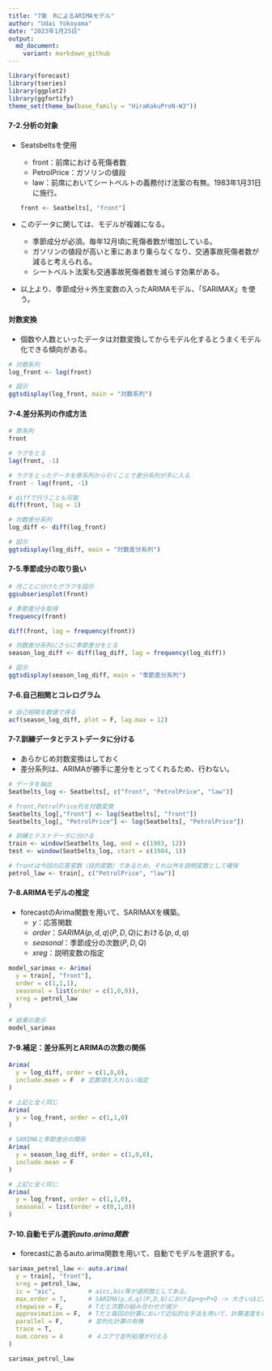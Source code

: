 ```yaml
---
title: "7章　RによるARIMAモデル"
author: "Udai Yokoyama"
date: "2023年1月25日"
output:
  md_document:
    variant: markdown_github
---
```


```r
library(forecast)
library(tseries)
library(ggplot2)
library(ggfortify)
theme_set(theme_bw(base_family = "HiraKakuProN-W3"))
```

#### 7-2.分析の対象

-   Seatsbeltsを使用

    -   front：前席における死傷者数
    -   PetrolPrice：ガソリンの値段
    -   law：前席においてシートベルトの義務付け法案の有無。1983年1月31日に施行。

    ```r
    front <- Seatbelts[, "front"]
    ```

-   このデータに関しては、モデルが複雑になる。

    -   季節成分が必須。毎年12月頃に死傷者数が増加している。
    -   ガソリンの値段が高いと車にあまり乗らなくなり、交通事故死傷者数が減ると考えられる。
    -   シートベルト法案も交通事故死傷者数を減らす効果がある。

-   以上より、季節成分＋外生変数の入ったARIMAモデル、「SARIMAX」を使う。

#### 対数変換

-   個数や人数といったデータは対数変換してからモデル化するとうまくモデル化できる傾向がある。

```r
# 対数系列
log_front <- log(front)

# 図示
ggtsdisplay(log_front, main = "対数系列")
```

#### 7-4.差分系列の作成方法

```r
# 原系列
front

# ラグをとる
lag(front, -1)
```

```r
# ラグをとったデータを原系列から引くことで差分系列が手に入る
front - lag(front, -1)
```

```r
# diffで行うことも可能
diff(front, lag = 1)
```

```r
# 対数差分系列
log_diff <- diff(log_front)

# 図示
ggtsdisplay(log_diff, main = "対数差分系列")
```

#### 7-5.季節成分の取り扱い

```r
# 月ごとに分けたグラフを図示
ggsubseriesplot(front)
```

```r
# 季節差分を取得
frequency(front)

diff(front, lag = frequency(front))
```

```r
# 対数差分系列にさらに季節差分をとる
season_log_diff <- diff(log_diff, lag = frequency(log_diff))

# 図示
ggtsdisplay(season_log_diff, main = "季節差分系列")
```

#### 7-6.自己相関とコレログラム

```r
# 自己相関を数値で得る
acf(season_log_diff, plot = F, lag.max = 12)
```

#### 7-7.訓練データとテストデータに分ける

-   あらかじめ対数変換はしておく
-   差分系列は、ARIMAが勝手に差分をとってくれるため、行わない。

```r
# データを抽出
Seatbelts_log <- Seatbelts[, c("front", "PetrolPrice", "law")]

# front,PetrolPrice列を対数変換
Seatbelts_log[,"front"] <- log(Seatbelts[, "front"])
Seatbelts_log[, "PetrolPrice"] <- log(Seatbelts[, "PetrolPrice"])

# 訓練とテストデータに分ける
train <- window(Seatbelts_log, end = c(1983, 12))
test <- window(Seatbelts_log, start = c(1984, 1))

# frontは今回の応答変数（目的変数）であるため、それ以外を説明変数として確保
petrol_law <- train[, c("PetrolPrice", "law")]
```

#### 7-8.ARIMAモデルの推定

-   forecastのArima関数を用いて、SARIMAXを構築。
    -   $y$：応答関数
    -   $order$：$SARIMA(p,d,q)(P,D,Q)$における$(p,d,q)$
    -   $seasonal$：季節成分の次数$(P,D,Q)$
    -   $xreg$：説明変数の指定

```r
model_sarimax <- Arima(
  y = train[, "front"],
  order = c(1,1,1),
  seasonal = list(order = c(1,0,0)),
  xreg = petrol_law
)

# 結果の表示
model_sarimax
```

#### 7-9.補足：差分系列とARIMAの次数の関係

```r
Arima(
  y = log_diff, order = c(1,0,0),
  include.mean = F  # 定数項を入れない指定
)
```

```r
# 上記と全く同じ
Arima(
  y = log_front, order = c(1,1,0)
)
```

```r
# SARIMAと季節差分の関係
Arima(
  y = season_log_diff, order = c(1,0,0),
  include.mean = F
)
```

```r
# 上記と全く同じ
Arima(
  y = log_front, order = c(1,1,0),
  seasonal = list(order = c(0,1,0))
)
```

#### 7-10.自動モデル選択$auto.arima関数$

- forecastにあるauto.arima関数を用いて、自動でモデルを選択する。

```r
sarimax_petrol_law <- auto.arima(
  y = train[, "front"],
  xreg = petrol_law,
  ic = "aic",         # aicc,bic等が選択肢としてある。
  max.order = 7,      # SARIMA(p,d,q)(P,D,Q)におけるp+q+P+Q -> 大きいほど、複雑化可能
  stepwise = F,       # Tだと次数の組み合わせが減少
  approximation = F,  # Tだと毎回の計算において近似的な手法を用いて、計算速度を向上させる -> 誤った結果が出る傾向
  parallel = F,       # 並列化計算の有無
  trace = T,
  num.cores = 4       # ４コアで並列処理が行える
)
```

```r
sarimax_petrol_law
```
